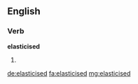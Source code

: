 ==English==

===Verb===
'''elasticised'''

# {{en-past of|elasticise}}

[[de:elasticised]]
[[fa:elasticised]]
[[mg:elasticised]]